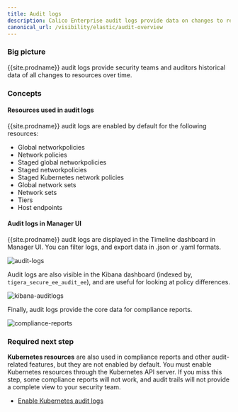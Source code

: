 ```yaml
---
title: Audit logs
description: Calico Enterprise audit logs provide data on changes to resources. 
canonical_url: /visibility/elastic/audit-overview
---
```


### Big picture

{{site.prodname}} audit logs provide security teams and auditors historical data of all changes to resources over time. 

### Concepts

#### Resources used in audit logs

{{site.prodname}} audit logs are enabled by default for the following resources:

- Global networkpolicies
- Network policies
- Staged global networkpolicies
- Staged networkpolicies
- Staged Kubernetes network policies
- Global network sets
- Network sets
- Tiers
- Host endpoints

#### Audit logs in Manager UI

{{site.prodname}} audit logs are displayed in the Timeline dashboard in Manager UI. You can filter logs, and export data in .json or .yaml formats.

![audit-logs]({{site.baseurl}}/images/audit-logs.png)

Audit logs are also visible in the Kibana dashboard (indexed by, `tigera_secure_ee_audit_ee`), and are useful for looking at policy differences. 

![kibana-auditlogs]({{site.baseurl}}/images/kibana-auditlogs.png)

Finally, audit logs provide the core data for compliance reports. 

![compliance-reports]({{site.baseurl}}/images/configuration-compliance.png)

### Required next step

**Kubernetes resources** are also used in compliance reports and other audit-related features, but they are not enabled by default. You must enable Kubernetes resources through the Kubernetes API server. If you miss this step, some compliance reports will not work, and audit trails will not provide a complete view to your security team. 

- [Enable Kubernetes audit logs]({{site.baseurl}}/visibility/elastic/kube-audit)
